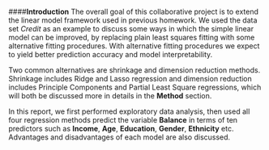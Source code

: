 ####**Introduction**
The overall goal of this collaborative project is to extend the linear model framework used in previous homework.  We used the data set _Credit_ as an example to discuss some ways in which the simple linear model can be improved, by replacing plain least squares fitting with some alternative fitting procedures.  With alternative fitting procedures we expect to yield better prediction accuracy and model  interpretability.

Two common alternatives are shrinkage and dimension reduction methods. Shrinkage includes Ridge and Lasso regression and dimension reduction includes Principle Components and Partial Least Square regressions, which will both be discussed more in details in the **Method** section.

In this report, we first performed exploratory data analysis, then used all four regression methods predict the variable **Balance** in terms of ten predictors such as **Income**, **Age**, **Education**, **Gender**, **Ethnicity** etc. Advantages and disadvantages of each model are also discussed. 
